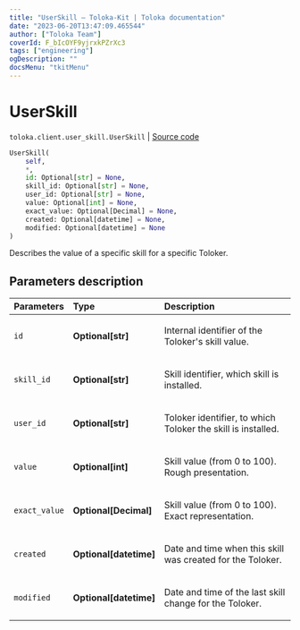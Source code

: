 ```yaml
---
title: "UserSkill — Toloka-Kit | Toloka documentation"
date: "2023-06-20T13:47:09.465544"
author: ["Toloka Team"]
coverId: F_bIcOYF9yjrxkPZrXc3
tags: ["engineering"]
ogDescription: ""
docsMenu: "tkitMenu"
---
```


# UserSkill

`toloka.client.user_skill.UserSkill` | [Source code](https://github.com/Toloka/toloka-kit/blob/v1.2.0/src/client/user_skill.py#L29)

```python
UserSkill(
    self,
    *,
    id: Optional[str] = None,
    skill_id: Optional[str] = None,
    user_id: Optional[str] = None,
    value: Optional[int] = None,
    exact_value: Optional[Decimal] = None,
    created: Optional[datetime] = None,
    modified: Optional[datetime] = None
)
```

Describes the value of a specific skill for a specific Toloker.

## Parameters description

| Parameters | Type | Description |
| :----------| :----| :-----------|
`id`|**Optional\[str\]**|<p>Internal identifier of the Toloker's skill value.</p>
`skill_id`|**Optional\[str\]**|<p>Skill identifier, which skill is installed.</p>
`user_id`|**Optional\[str\]**|<p>Toloker identifier, to which Toloker the skill is installed.</p>
`value`|**Optional\[int\]**|<p>Skill value (from 0 to 100). Rough presentation.</p>
`exact_value`|**Optional\[Decimal\]**|<p>Skill value (from 0 to 100). Exact representation.</p>
`created`|**Optional\[datetime\]**|<p>Date and time when this skill was created for the Toloker.</p>
`modified`|**Optional\[datetime\]**|<p>Date and time of the last skill change for the Toloker.</p>